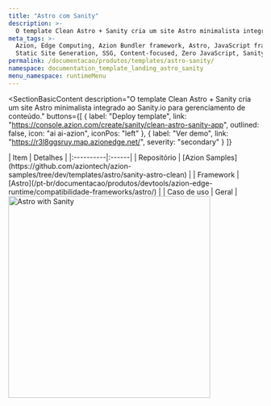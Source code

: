 ```yaml
---
title: "Astro com Sanity"
description: >-
  O template Clean Astro + Sanity cria um site Astro minimalista integrado ao Sanity.io para gerenciamento de conteúdo.
meta_tags: >-
  Azion, Edge Computing, Azion Bundler framework, Astro, JavaScript frameworks,
  Static Site Generation, SSG, Content-focused, Zero JavaScript, Sanity
permalink: /documentacao/produtos/templates/astro-sanity/
namespace: documentation_template_landing_astro_sanity
menu_namespace: runtimeMenu
---
```


<SectionBasicContent
  description="O template Clean Astro + Sanity cria um site Astro minimalista integrado ao Sanity.io para gerenciamento de conteúdo."
  buttons={[
    { label: "Deploy template", link: "https://console.azion.com/create/sanity/clean-astro-sanity-app", outlined: false, icon: "ai ai-azion", iconPos: "left" },
    { label: "Ver demo", link: "https://r3l8ggsruy.map.azionedge.net/", severity: "secondary" }
  ]}
>
  <Fragment slot="content">
    <div style="flex: 1; min-width: 300px;">
      | Item | Detalhes |
      |:----------|:------|
      | Repositório | [Azion Samples](https://github.com/aziontech/azion-samples/tree/dev/templates/astro/sanity-astro-clean) |
      | Framework | [Astro](/pt-br/documentacao/produtos/devtools/azion-edge-runtime/compatibilidade-frameworks/astro/) |
      | Caso de uso | Geral |
    </div>
    <div style="display: flex; justify-content: center; align-items: center; flex: 1;">
      <img src="/assets/docs/images/uploads/template-showcase/astro/astro-sanity.png" width="400" alt="Astro with Sanity" style="min-width: 100%; max-width: 100%; height: auto;" />
    </div>
  </Fragment>
</SectionBasicContent>

